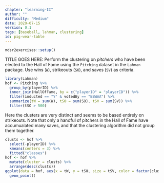 ```yaml
---
chapter: "learning-II"
author: ""
difficulty: "Medium"
date: 2020-07-15 
version: 0.1
tags: [baseball, lahman, clustering]
id: pig-wear-table
---
```


```r
mdsr2exercises::setup()
```

TITLE GOES HERE: Perform the clustering on *pitchers* who have been elected to the Hall of Fame using the `Pitching` dataset in the `Lahman` package. Use wins (`W`), strikeouts (`SO`), and saves (`SV`) as criteria. 

<!--begin-answer-->
```r
library(Lahman)
hof <- Pitching %>%
  group_by(playerID) %>%
  inner_join(HallOfFame, by = c("playerID" = "playerID")) %>%
  filter(inducted == "Y" & votedBy == "BBWAA") %>%
  summarize(tW = sum(W), tSO = sum(SO), tSV = sum(SV)) %>%
  filter(tSO > 500)
```

Here the clusters are very distinct and seems to be based entirely on strikeouts. Note that only a handful of pitchers in the Hall of Fame have accumualated many saves, and that the clustering algorithm did not group them together. 

```r
clusts <- hof %>%
  select(-playerID) %>%
  kmeans(centers = 3) %>%
  fitted("classes")
hof <- hof %>%
  mutate(cluster = clusts) %>%
  arrange(desc(clusts))
ggplot(data = hof, aes(x = tW, y = tSO, size = tSV, color = factor(cluster))) +
  geom_point()
```
<!--end-answer-->


